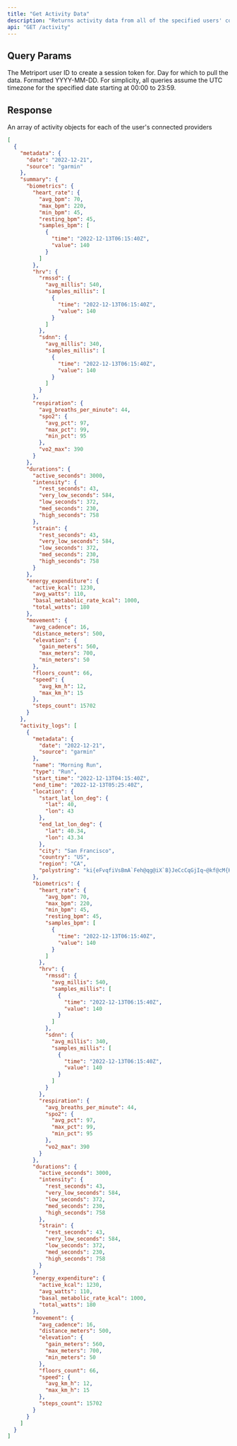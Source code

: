 ```yaml
---
title: "Get Activity Data"
description: "Returns activity data from all of the specified users' connected providers."
api: "GET /activity"
---
```


## Query Params

<ParamField query="userId" type="string" required>
  The Metriport user ID to create a session token for.
</ParamField>

<ParamField query="date" type="string" required>
  Day for which to pull the data. Formatted YYYY-MM-DD.

  <Info>
    For simplicity, all queries assume the UTC timezone for the specified date
    starting at 00:00 to 23:59.
  </Info>
</ParamField>

## Response

<ResponseField name="activity" type="Activity[]">
  An array of activity objects for each of the user's connected providers
</ResponseField>

```json
[
  {
    "metadata": {
      "date": "2022-12-21",
      "source": "garmin"
    },
    "summary": {
      "biometrics": {
        "heart_rate": {
          "avg_bpm": 70,
          "max_bpm": 220,
          "min_bpm": 45,
          "resting_bpm": 45,
          "samples_bpm": [
            {
              "time": "2022-12-13T06:15:40Z",
              "value": 140
            }
          ]
        },
        "hrv": {
          "rmssd": {
            "avg_millis": 540,
            "samples_millis": [
              {
                "time": "2022-12-13T06:15:40Z",
                "value": 140
              }
            ]
          },
          "sdnn": {
            "avg_millis": 340,
            "samples_millis": [
              {
                "time": "2022-12-13T06:15:40Z",
                "value": 140
              }
            ]
          }
        },
        "respiration": {
          "avg_breaths_per_minute": 44,
          "spo2": {
            "avg_pct": 97,
            "max_pct": 99,
            "min_pct": 95
          },
          "vo2_max": 390
        }
      },
      "durations": {
        "active_seconds": 3000,
        "intensity": {
          "rest_seconds": 43,
          "very_low_seconds": 584,
          "low_seconds": 372,
          "med_seconds": 230,
          "high_seconds": 758
        },
        "strain": {
          "rest_seconds": 43,
          "very_low_seconds": 584,
          "low_seconds": 372,
          "med_seconds": 230,
          "high_seconds": 758
        }
      },
      "energy_expenditure": {
        "active_kcal": 1230,
        "avg_watts": 110,
        "basal_metabolic_rate_kcal": 1000,
        "total_watts": 180
      },
      "movement": {
        "avg_cadence": 16,
        "distance_meters": 500,
        "elevation": {
          "gain_meters": 560,
          "max_meters": 700,
          "min_meters": 50
        },
        "floors_count": 66,
        "speed": {
          "avg_km_h": 12,
          "max_km_h": 15
        },
        "steps_count": 15702
      }
    },
    "activity_logs": [
      {
        "metadata": {
          "date": "2022-12-21",
          "source": "garmin"
        },
        "name": "Morning Run",
        "type": "Run",
        "start_time": "2022-12-13T04:15:40Z",
        "end_time": "2022-12-13T05:25:40Z",
        "location": {
          "start_lat_lon_deg": {
            "lat": 40,
            "lon": 43
          },
          "end_lat_lon_deg": {
            "lat": 40.34,
            "lon": 43.34
          },
          "city": "San Francisco",
          "country": "US",
          "region": "CA",
          "polystring": "ki{eFvqfiVsBmA`Feh@qg@iX`B}JeCcCqGjIq~@kf@cM{KeHeX`@_GdGkSeBiXtB}YuEkPwFyDeAzAe@pC~DfGc@bIOsGmCcEiD~@oBuEkFhBcBmDiEfAVuDiAuD}NnDaNiIlCyDD_CtJKv@wGhD]YyEzBo@g@uKxGmHpCGtEtI~AuLrHkAcAaIvEgH_EaDR_FpBuBg@sNxHqEtHgLoTpIiCzKNr[sB|Es\\`JyObYeMbGsMnPsAfDxAnD}DBu@bCx@{BbEEyAoD`AmChNoQzMoGhOwX|[yIzBeFKg[zAkIdU_LiHxK}HzEh@vM_BtBg@xGzDbCcF~GhArHaIfByAhLsDiJuC?_HbHd@nL_Cz@ZnEkDDy@hHwJLiCbIrNrIvN_EfAjDWlEnEiAfBxDlFkBfBtEfDaAzBvDKdFx@|@XgJmDsHhAgD`GfElEzOwBnYdBxXgGlSc@bGdHpW|HdJztBnhAgFxc@HnCvBdAs"
        },
        "biometrics": {
          "heart_rate": {
            "avg_bpm": 70,
            "max_bpm": 220,
            "min_bpm": 45,
            "resting_bpm": 45,
            "samples_bpm": [
              {
                "time": "2022-12-13T06:15:40Z",
                "value": 140
              }
            ]
          },
          "hrv": {
            "rmssd": {
              "avg_millis": 540,
              "samples_millis": [
                {
                  "time": "2022-12-13T06:15:40Z",
                  "value": 140
                }
              ]
            },
            "sdnn": {
              "avg_millis": 340,
              "samples_millis": [
                {
                  "time": "2022-12-13T06:15:40Z",
                  "value": 140
                }
              ]
            }
          },
          "respiration": {
            "avg_breaths_per_minute": 44,
            "spo2": {
              "avg_pct": 97,
              "max_pct": 99,
              "min_pct": 95
            },
            "vo2_max": 390
          }
        },
        "durations": {
          "active_seconds": 3000,
          "intensity": {
            "rest_seconds": 43,
            "very_low_seconds": 584,
            "low_seconds": 372,
            "med_seconds": 230,
            "high_seconds": 758
          },
          "strain": {
            "rest_seconds": 43,
            "very_low_seconds": 584,
            "low_seconds": 372,
            "med_seconds": 230,
            "high_seconds": 758
          }
        },
        "energy_expenditure": {
          "active_kcal": 1230,
          "avg_watts": 110,
          "basal_metabolic_rate_kcal": 1000,
          "total_watts": 180
        },
        "movement": {
          "avg_cadence": 16,
          "distance_meters": 500,
          "elevation": {
            "gain_meters": 560,
            "max_meters": 700,
            "min_meters": 50
          },
          "floors_count": 66,
          "speed": {
            "avg_km_h": 12,
            "max_km_h": 15
          },
          "steps_count": 15702
        }
      }
    ]
  }
]
```
